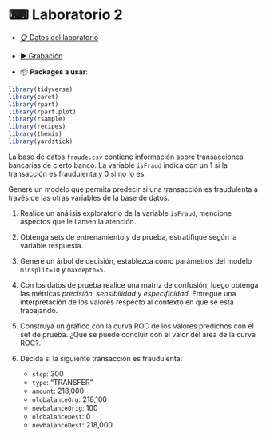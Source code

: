 # &#9000; Laboratorio 2 {-}

* <a href="data/fraude.csv" target="_blank">&#128203; Datos del laboratorio</a>
* <a href="https://www.google.cl" target="_blank">&#9654; Grabación</a>

* &#128230; **Packages a usar**:

```r
library(tidyverse)
library(caret)
library(rpart)
library(rpart.plot)
library(rsample)
library(recipes)
library(themis)
library(yardstick)
```


La base de datos `fraude.csv` contiene información sobre transacciones bancarias de cierto banco. La variable `isFraud` indica con un 1 si la transacción es fraudulenta y 0 si no lo es.

Genere un modelo que permita predecir si una transacción es fraudulenta a través de las otras variables de la base de datos.

1. Realice un análisis exploratorio de la variable `isFraud`, mencione aspectos que le llamen la atención.

2. Obtenga sets de entrenamiento y de prueba, estratifique según la variable respuesta.

3. Genere un árbol de decisión, establezca como parámetros del modelo `minsplit=10` y `maxdepth=5`.

4. Con los datos de prueba realice una matriz de confusión, luego obtenga las métricas *precisión*, *sensibilidad* y *especificidad*. Entregue una interpretación de los valores respecto al contexto en que se está trabajando.

5. Construya un gráfico con la curva ROC de los valores predichos con el set de prueba. ¿Qué se puede concluir con el valor del área de la curva ROC?.

6. Decida si la siguiente transacción es fraudulenta:
    * `step`: 300
    * `type`: "TRANSFER"
    * `amount`: 218,000
    * `oldbalanceOrg`: 218,100
    * `newbalanceOrig`: 100
    * `oldbalanceDest`: 0
    * `newbalanceDest`: 218,000
